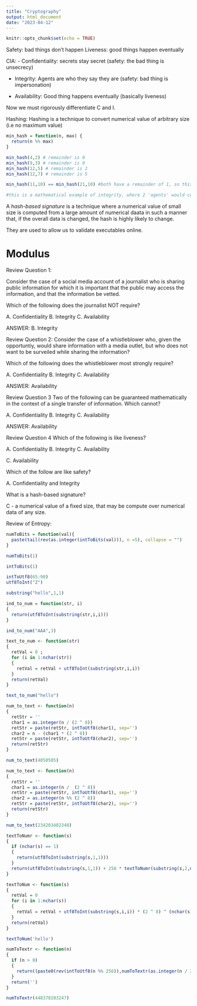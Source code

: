 ```yaml
---
title: "Cryptography"
output: html_document
date: "2023-04-12"
---
```


```r
knitr::opts_chunk$set(echo = TRUE)
```

Safety: bad things don't happen 
Liveness: good things happen eventually 

CIA: 
- Confidentiality: secrets stay secret (safety: the bad thing is unsecrecy)

- Integrity: Agents are who they say they are (safety: bad thing is impersonation) 

- Availability: Good thing happens eventually (basically liveness)

Now we must rigorously differentiate C and I. 

Hashing: 
Hashing is a technique to convert numerical value of arbitrary size (i.e no maximum value) 

```r
min_hash = function(n, max) {
  return(n %% max)
}

min_hash(4,2) # remainder is 0 
min_hash(9,3) # remainder is 0
min_hash(12,5) # remainder is 2 
min_hash(12,7) # remainder is 5

min_hash(11,10) == min_hash(21,10) #both have a remainder of 1, so this statement is TRUE. 

#this is a mathematical example of integrity, where 2 'agents' would confirm they both get the same number on each end. 
```

A *hash-based signature* is a technique where a numerical value of small size is computed from a large amount of numerical daata in such a manner that, if the overall data is changed, the hash is highly likely to change. 

They are used to allow us to validate executables online. 

# Modulus 

Review Question 1:

Consider the case of a social media account of a journalist who is sharing public information for which it is important that the public may access the information, and that the information be vetted.

Which of the following does the journalist NOT require?

A. Confidentiality B. Integrity C. Availability 

ANSWER: B. Integrity 

Review Question 2:
Consider the case of a whistleblower who, given the opportuntiy, would share information with a media outlet, but who does not want to be surveiled while sharing the information?

Which of the following does the whistleblower most strongly require?

A. Confidentiality B. Integrity C. Availability 

ANSWER: Availability 

Review Question 3 
Two of the following can be guaranteed mathematically in the context of a single transfer of information. Which cannot?

A. Confidentiality B. Integrity C. Availability

ANSWER: Availability 

Review Question 4
Which of the following is like liveness? 

A. Confidentiality B. Integrity C. Availability

C. Availability 

Which of the follow are like safety? 

A. Confidentiality and Integrity 

What is a hash-based signature? 

C - a numerical value of a fixed size, that may be compute over numerical data of any size. 


Review of Entropy: 

```r
numToBits = function(val){
  paste(tail(rev(as.integer(intToBits(val))), n =5), collapse = "")
}

numToBits(1)

intToBits(1)
```


```r
intToUtf8(65:90)
utf8ToInt("Z")
```
```r
substring("hello",1,1)
```

```r
ind_to_num = function(str, i)
{
  return(utf8ToInt(substring(str,i,i)))
}

ind_to_num("AAA",3)
```

```r
text_to_num <- function(str)
{
  retVal = 0 ;
  for (i in 1:nchar(str)) 
  {
    retVal = retVal + utf8ToInt(substring(str,i,i))
  }
  return(retVal)
}

text_to_num("hello")
```

```r
num_to_text <- function(n)
{
  retStr = ''
  char1 = as.integer(n / (2 ^ 8))
  retStr = paste(retStr, intToUtf8(char1), sep='')
  char2 = n - (char1 * (2 ^ 8))
  retStr = paste(retStr, intToUtf8(char2), sep='')
  return(retStr)
}

num_to_text(4050505)
```

```r
num_to_text <- function(n)
{
  retStr = ''
  char1 = as.integer(n /  (2 ^ 8))
  retStr = paste(retStr, intToUtf8(char1), sep='')
  char2 = as.integer(n %% (2 ^ 8))
  retStr = paste(retStr, intToUtf8(char2), sep='')
  return(retStr)
}

num_to_text(234203402340)
```

```r
textToNumr <- function(s)
{
  if (nchar(s) == 1)
  {
    return(utf8ToInt(substring(s,1,1)))
  }
  return(utf8ToInt(substring(s,1,1)) + 256 * textToNumr(substring(s,2,nchar(s))))
}
```

```r
textToNum <- function(s)
{
  retVal = 0
  for (i in 1:nchar(s))
  {
    retVal = retVal + utf8ToInt(substring(s,i,i)) * (2 ^ 8) ^ (nchar(s)-i)
  }
  return(retVal)
}

textToNum('hello')
```

```r
numToTextr <- function(n)
{
  if (n > 0)
  {
    return((paste0(rev(intToUtf8(n %% 256)),numToTextr(as.integer(n / 256)))))
  }
  return('')
}

numToTextr(448378203247)
```


